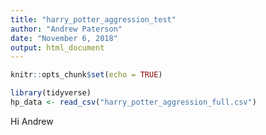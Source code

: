 ```yaml
---
title: "harry_potter_aggression_test"
author: "Andrew Paterson"
date: "November 6, 2018"
output: html_document
---
```


```r
knitr::opts_chunk$set(echo = TRUE)
```

```r

library(tidyverse)
hp_data <- read_csv("harry_potter_aggression_full.csv")

```

Hi Andrew